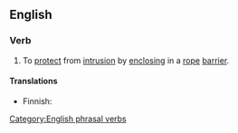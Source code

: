 ==English==
===Verb===
{{en-verb|inf=to [[cordon]] [[off]]|cordons off|cordoning off|cordoned off}}

# To [[protect]] from [[intrusion]] by [[enclosing]] in a [[rope]] [[barrier]].

====Translations====
{{trans-top|to enclose with rope barrier}}
* Finnish: {{t|fi|sulkea}} {{t|fi|köysiaita|alt=köysiaidalla}}
{{trans-mid}}
{{trans-bottom}}

[[Category:English phrasal verbs]]